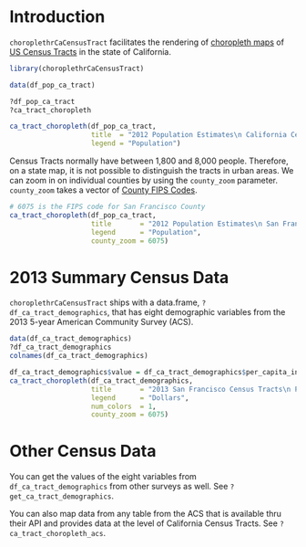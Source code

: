<!--
%\VignetteEngine{knitr}
%\VignetteIndexEntry{a}
-->

# Introduction 

`choroplethrCaCensusTract` facilitates the rendering of [choropleth maps](http://en.wikipedia.org/wiki/Choropleth_map) of [US Census Tracts](https://www.census.gov/geo/reference/gtc/gtc_ct.html) in the state of California.

```r
library(choroplethrCaCensusTract)

data(df_pop_ca_tract)

?df_pop_ca_tract
?ca_tract_choropleth

ca_tract_choropleth(df_pop_ca_tract,
                    title  = "2012 Population Estimates\n California Census Tracts",
                    legend = "Population")
```

Census Tracts normally have between 1,800 and 8,000 people. Therefore, on a state map, it is not possible to distinguish the tracts in urban areas. We can zoom in on individual counties by using the `county_zoom` parameter. `county_zoom` takes a vector of [County FIPS Codes](http://en.wikipedia.org/wiki/FIPS_county_code).

```r
# 6075 is the FIPS code for San Francisco County
ca_tract_choropleth(df_pop_ca_tract,
                    title       = "2012 Population Estimates\n San Francisco Census Tracts",
                    legend      = "Population",
                    county_zoom = 6075)
```

# 2013 Summary Census Data

`choroplethrCaCensusTract` ships with a data.frame, `?df_ca_tract_demographics`, that has eight demographic variables from the 2013 5-year American Community Survey (ACS).

```r
data(df_ca_tract_demographics)
?df_ca_tract_demographics
colnames(df_ca_tract_demographics)

df_ca_tract_demographics$value = df_ca_tract_demographics$per_capita_income
ca_tract_choropleth(df_ca_tract_demographics,
                    title       = "2013 San Francisco Census Tracts\n Per Capita Income",
                    legend      = "Dollars",
                    num_colors  = 1,
                    county_zoom = 6075)
```

# Other Census Data

You can get the values of the eight variables from `df_ca_tract_demographics` from other surveys as well. See `?get_ca_tract_demographics`. 

You can also map data from any table from the ACS that is available thru their API and provides data at the level of California Census Tracts. See `?ca_tract_choropleth_acs`. 
